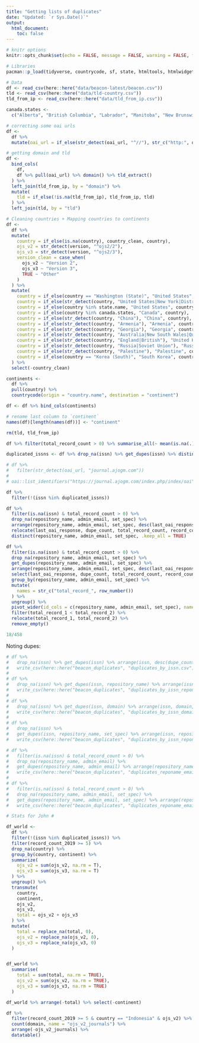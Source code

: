```yaml
---
title: "Getting lists of duplicates"
date: "Updated: `r Sys.Date()`"
output:
  html_document:
    toc: false
---
```



```r
# knitr options
knitr::opts_chunk$set(echo = FALSE, message = FALSE, warning = FALSE, fig.retina = 4)
```


```r
# Libraries
pacman::p_load(tidyverse, countrycode, sf, state, htmltools, htmlwidgets, urltools, janitor, DT, RColorBrewer, plotly)

# Data
df <- read_csv(here::here("data/beacon-latest/beacon.csv"))
tld <- read_csv(here::here("data/tld-country.csv"))
tld_from_ip <- read_csv(here::here("data/tld_from_ip.csv"))

canada.states <- 
  c("Alberta", "British Columbia", "Labrador", "Manitoba", "New Brunswick", "Newfoundland", "Nova Scotia", "Nunavut", "North West Terr.", "Ontario", "Prince Edward Is.", "Québec (Province)", "Saskatchewan", "Yukon")
```


```r
# correcting some oai urls
df <- 
  df %>% 
  mutate(oai_url = if_else(str_detect(oai_url, "^//"), str_c("http:", oai_url), oai_url))
```


```r
# getting domain and tld
df <- 
  bind_cols(
    df,
    df %>% pull(oai_url) %>% domain() %>% tld_extract()
  ) %>% 
  left_join(tld_from_ip, by = "domain") %>%
  mutate(
    tld = if_else(!is.na(tld_from_ip), tld_from_ip, tld)
  ) %>%
  left_join(tld, by = "tld")
```


```r
# Cleaning countries + Mapping countries to continents
df <-
  df %>% 
  mutate(
    country = if_else(is.na(country), country_clean, country),
    ojs_v2 = str_detect(version, "^ojs2/2"),
    ojs_v3 = str_detect(version, "^ojs2/3"),
    version_clean = case_when(
      ojs_v2 ~ "Version 2",
      ojs_v3 ~ "Version 3",
      TRUE ~ "Other"
    )
  ) %>% 
  mutate(
    country = if_else(country == "Washington (State)", "United States", country),
    country = if_else(str_detect(country, "United States|New York|District of Columbia"), "United States", country),
    country = if_else(country %in% state.name, "United States", country),
    country = if_else(country %in% canada.states, "Canada", country),
    country = if_else(str_detect(country, "China"), "China", country),
    country = if_else(str_detect(country, "Armenia"), "Armenia", country),
    country = if_else(str_detect(country, "Georgia"), "Georgia", country),
    country = if_else(str_detect(country, "Australia|New South Wales|Queensland|Victoria"), "Australia", country),
    country = if_else(str_detect(country, "England|British"), "United Kingdom", country),
    country = if_else(str_detect(country, "Russia|Soviet Union"), "Russia", country),
    country = if_else(str_detect(country, "Palestine"), "Palestine", country),
    country = if_else(country == "Korea (South)", "South Korea", country)
  ) %>% 
  select(-country_clean)

continents <-
  df %>%
  pull(country) %>% 
  countrycode(origin = "country.name", destination = "continent")

df <- df %>% bind_cols(continents)

# rename last column to `continent`
names(df)[length(names(df))] <- "continent"

rm(tld, tld_from_ip)

df %>% filter(total_record_count > 0) %>% summarise_all(~ mean(is.na(.)))

duplicated_issns <- df %>% drop_na(issn) %>% get_dupes(issn) %>% distinct(issn) %>% pull(issn)
```


```r
# df %>% 
#   filter(str_detect(oai_url, "journal.ajogm.com"))
# 
# oai::list_identifiers("https://journal.ajogm.com/index.php/index/oai")
```



```r
df %>% 
  filter(!(issn %in% duplicated_issns))

df %>%
  filter(is.na(issn) & total_record_count > 0) %>%
  drop_na(repository_name, admin_email, set_spec) %>%
  arrange(repository_name, admin_email, set_spec, desc(last_oai_response)) %>% 
  relocate(last_oai_response, dupe_count, total_record_count, record_count_2019) %>% 
  distinct(repository_name, admin_email, set_spec, .keep_all = TRUE)

df %>%
  filter(is.na(issn) & total_record_count > 0) %>%
  drop_na(repository_name, admin_email, set_spec) %>%
  get_dupes(repository_name, admin_email, set_spec) %>%
  arrange(repository_name, admin_email, set_spec, desc(last_oai_response)) %>% 
  select(last_oai_response, dupe_count, total_record_count, record_count_2019, repository_name, admin_email, set_spec) %>% 
  group_by(repository_name, admin_email, set_spec) %>% 
  mutate(
    names = str_c("total_record_", row_number())
  ) %>% 
  ungroup() %>% 
  pivot_wider(id_cols = c(repository_name, admin_email, set_spec), names_from = names, values_from = total_record_count) %>% 
  filter(total_record_1 < total_record_2) %>% 
  relocate(total_record_1, total_record_2) %>% 
  remove_empty()

18/458
```



Noting dupes:

```r
# df %>% 
#   drop_na(issn) %>% get_dupes(issn) %>% arrange(issn, desc(dupe_count)) %>% count(issn)
#   write_csv(here::here("beacon_duplicates", "duplicates_by_issn.csv"))
# 
# df %>% 
#   drop_na(issn) %>% get_dupes(issn, repository_name) %>% arrange(issn, repository_name, desc(dupe_count)) %>% 
#   write_csv(here::here("beacon_duplicates", "duplicates_by_issn_reponame.csv"))
# 
# df %>% 
#   drop_na(issn) %>% get_dupes(issn, domain) %>% arrange(issn, domain, desc(dupe_count)) %>% 
#   write_csv(here::here("beacon_duplicates", "duplicates_by_issn_domain.csv"))
# 
# df %>% 
#   drop_na(issn) %>% 
#   get_dupes(issn, repository_name, set_spec) %>% arrange(issn, repository_name, set_spec, desc(dupe_count)) %>% 
#   write_csv(here::here("beacon_duplicates", "duplicates_by_issn_reponame_setspec.csv"))
```


```r
# df %>% 
#   filter(is.na(issn) & total_record_count > 0) %>% 
#   drop_na(repository_name, admin_email) %>% 
#   get_dupes(repository_name, admin_email) %>% arrange(repository_name, admin_email, desc(dupe_count)) %>% 
#   write_csv(here::here("beacon_duplicates", "duplicates_reponame_email (no issn).csv"))
# 
# df %>% 
#   filter(is.na(issn) & total_record_count > 0) %>% 
#   drop_na(repository_name, admin_email, set_spec) %>% 
#   get_dupes(repository_name, admin_email, set_spec) %>% arrange(repository_name, admin_email, set_spec, desc(dupe_count)) %>% 
#   write_csv(here::here("beacon_duplicates", "duplicates_reponame_email_setspec (no issn).csv"))
```






```r
# Stats for John #

df_world <-
  df %>%
  filter(!(issn %in% duplicated_issns)) %>% 
  filter(record_count_2019 >= 5) %>% 
  drop_na(country) %>%   
  group_by(country, continent) %>% 
  summarize(
    ojs_v2 = sum(ojs_v2, na.rm = T),
    ojs_v3 = sum(ojs_v3, na.rm = T)
  ) %>% 
  ungroup() %>% 
  transmute(
    country,
    continent,
    ojs_v2,
    ojs_v3,
    total = ojs_v2 + ojs_v3
  ) %>% 
  mutate(
    total = replace_na(total, 0),
    ojs_v2 = replace_na(ojs_v2, 0),
    ojs_v3 = replace_na(ojs_v3, 0)
  )


df_world %>% 
  summarise(
    total = sum(total, na.rm = TRUE),
    ojs_v2 = sum(ojs_v2, na.rm = TRUE),
    ojs_v3 = sum(ojs_v3, na.rm = TRUE)
  )

df_world %>% arrange(-total) %>% select(-continent)

df %>%
  filter(record_count_2019 >= 5 & country == "Indonesia" & ojs_v2) %>% 
  count(domain, name = "ojs_v2_journals") %>% 
  arrange(-ojs_v2_journals) %>% 
  datatable()
```



